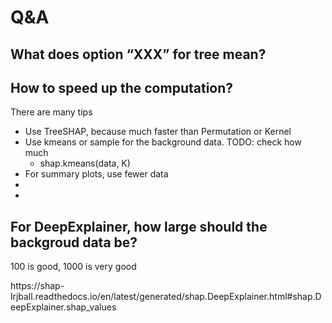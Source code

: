 # Q&A


## What does option "XXX" for tree mean?


## How to speed up the computation?

There are many tips

- Use TreeSHAP, because much faster than Permutation or Kernel
- Use kmeans or sample for the background data. TODO: check how much
  - shap.kmeans(data, K) 
- For summary plots, use fewer data
-
-


## For DeepExplainer, how large should the backgroud data be?

100 is good, 1000 is very good

https://shap-lrjball.readthedocs.io/en/latest/generated/shap.DeepExplainer.html#shap.DeepExplainer.shap_values


